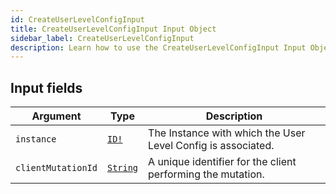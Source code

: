 ```yaml
---
id: CreateUserLevelConfigInput
title: CreateUserLevelConfigInput Input Object
sidebar_label: CreateUserLevelConfigInput
description: Learn how to use the CreateUserLevelConfigInput Input Object for Builder's API.
---
```


## Input fields

| Argument           | Type                                     | Description                                                  |
| ------------------ | ---------------------------------------- | ------------------------------------------------------------ |
| `instance`         | [`ID!`](/composer/builder/api/schema/scalar/ID.mdx)        | The Instance with which the User Level Config is associated. |
| `clientMutationId` | [`String`](/composer/builder/api/schema/scalar/String.mdx) | A unique identifier for the client performing the mutation.  |
